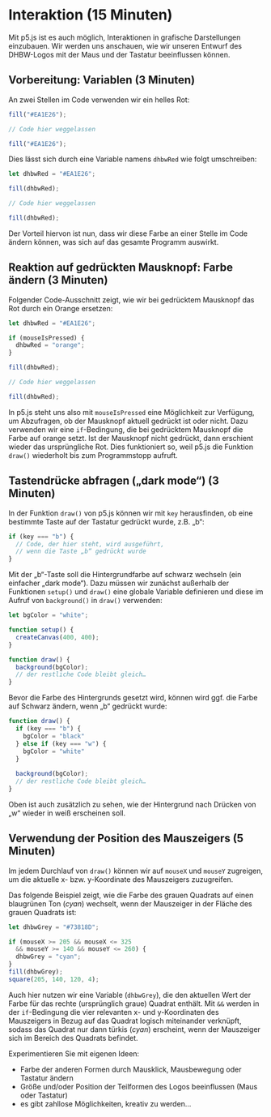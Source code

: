 
# Interaktion (15 Minuten)

Mit p5.js ist es auch möglich, Interaktionen in grafische Darstellungen einzubauen. Wir werden uns anschauen, wie wir unseren Entwurf des DHBW-Logos mit der Maus und der Tastatur beeinflussen können.

## Vorbereitung: Variablen (3 Minuten)

An zwei Stellen im Code verwenden wir ein helles Rot:

```js
fill("#EA1E26");

// Code hier weggelassen

fill("#EA1E26");
```

Dies lässt sich durch eine Variable namens `dhbwRed` wie folgt umschreiben:

```js
let dhbwRed = "#EA1E26";

fill(dhbwRed);

// Code hier weggelassen

fill(dhbwRed);
```

Der Vorteil hiervon ist nun, dass wir diese Farbe an einer Stelle im Code ändern können, was sich auf das gesamte Programm auswirkt.

## Reaktion auf gedrückten Mausknopf: Farbe ändern (3 Minuten)

Folgender Code-Ausschnitt zeigt, wie wir bei gedrücktem Mausknopf das Rot durch ein Orange ersetzen:

```js
let dhbwRed = "#EA1E26";

if (mouseIsPressed) {
  dhbwRed = "orange";
}

fill(dhbwRed);

// Code hier weggelassen

fill(dhbwRed);
```

In p5.js steht uns also mit `mouseIsPressed` eine Möglichkeit zur Verfügung, um Abzufragen, ob der Mausknopf aktuell gedrückt ist oder nicht. Dazu verwenden wir eine `if`-Bedingung, die bei gedrücktem Mausknopf die Farbe auf orange setzt. Ist der Mausknopf nicht gedrückt, dann erschient wieder das ursprüngliche Rot. Dies funktioniert so, weil p5.js die Funktion `draw()` wiederholt bis zum Programmstopp aufruft.

## Tastendrücke abfragen („dark mode“) (3 Minuten)

In der Funktion `draw()` von p5.js können wir mit `key` herausfinden, ob eine bestimmte Taste auf der Tastatur gedrückt wurde, z.B. „b“:

```js
if (key === "b") {
  // Code, der hier steht, wird ausgeführt,
  // wenn die Taste „b“ gedrückt wurde
}
```

Mit der „b“-Taste soll die Hintergrundfarbe auf schwarz wechseln (ein einfacher „dark mode“). Dazu müssen wir zunächst außerhalb der Funktionen `setup()` und `draw()` eine globale Variable definieren und diese im Aufruf von `background()` in `draw()` verwenden:

```js
let bgColor = "white";

function setup() {
  createCanvas(400, 400);
}

function draw() {
  background(bgColor);
  // der restliche Code bleibt gleich…
}
```

Bevor die Farbe des Hintergrunds gesetzt wird, können wird ggf. die Farbe auf Schwarz ändern, wenn „b“ gedrückt wurde:

```js
function draw() {
  if (key === "b") {
    bgColor = "black"
  } else if (key === "w") {
    bgColor = "white"
  }
  
  background(bgColor);
  // der restliche Code bleibt gleich…
}
```

Oben ist auch zusätzlich zu sehen, wie der Hintergrund nach Drücken von „w“ wieder in weiß erscheinen soll.

## Verwendung der Position des Mauszeigers (5 Minuten)

Im jedem Durchlauf von `draw()` können wir auf `mouseX` und `mouseY` zugreigen, um die aktuelle x- bzw. y-Koordinate des Mauszeigers zuzugreifen.

Das folgende Beispiel zeigt, wie die Farbe des grauen Quadrats auf einen blaugrünen Ton (_cyan_) wechselt, wenn der Mauszeiger in der Fläche des grauen Quadrats ist:

```js
let dhbwGrey = "#73818D";

if (mouseX >= 205 && mouseX <= 325 
  && mouseY >= 140 && mouseY <= 260) {
  dhbwGrey = "cyan";
}
fill(dhbwGrey);
square(205, 140, 120, 4);
```

Auch hier nutzen wir eine Variable (`dhbwGrey`), die den aktuellen Wert der Farbe für das rechte (ursprünglich graue) Quadrat enthält. Mit `&&` werden in der `if`-Bedingung die vier relevanten x- und y-Koordinaten des Mauszeigers in Bezug auf das Quadrat logisch miteinander verknüpft, sodass das Quadrat nur dann türkis (_cyan_) erscheint, wenn der Mauszeiger sich im Bereich des Quadrats befindet.

<Callout type="info" emoji="👨🏻‍💻">
Experimentieren Sie mit eigenen Ideen:

- Farbe der anderen Formen durch Mausklick, Mausbewegung oder Tastatur ändern
- Größe und/oder Position der Teilformen des Logos beeinflussen (Maus oder Tastatur)
- es gibt zahllose Möglichkeiten, kreativ zu werden…
</Callout>
